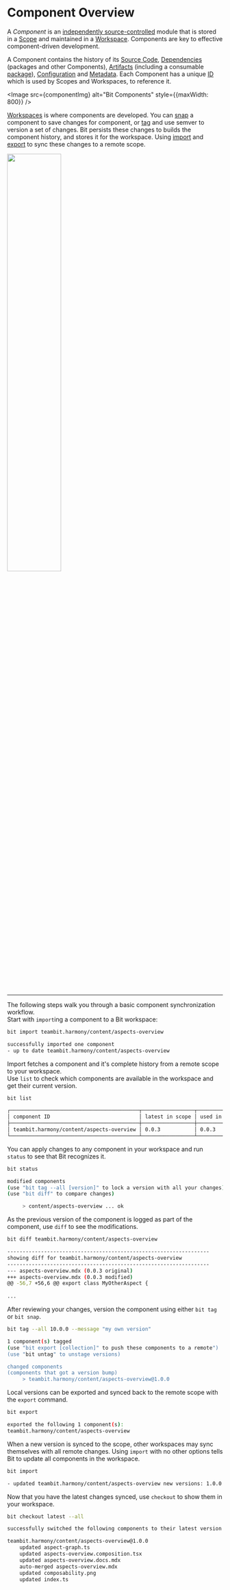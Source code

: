 
# Component Overview

A _Component_ is an [independently source-controlled](/components/component-objects) module that is stored in a [Scope](/scope/scope-overview) and maintained in a [Workspace](/workspace/workspace-overview).
Components are key to effective component-driven development.

A Component contains the history of its [Source Code](/components/source-code), [Dependencies](/dependencies/overview) (packages and other Components), [Artifacts](/components/artifact) (including a consumable [package](/packages/packages-overview)), [Configuration](/components/component-config) and [Metadata](/components/metadata).
Each Component has a unique [ID](/components/component-id) which is used by Scopes and Workspaces, to reference it.


<Image src={componentImg} alt="Bit Components" style={{maxWidth: 800}} />

[Workspaces](/docs/workspace/workspace-overview) is where components are developed. You can [snap](/docs/components/snaps) a component to save changes for component, or [tag](/docs/components/tags) and use semver to version a set of changes. Bit persists these changes to builds the component history, and stores it for the workspace. Using [import](/docs/components/importing-components) and [export](/docs/components/exporting-components) to sync these changes to a remote scope.

<Image width="50%" src={scopeWorkspace} />

---

The following steps walk you through a basic component synchronization workflow.  
Start with `import`ing a component to a Bit workspace:

```bash
bit import teambit.harmony/content/aspects-overview
```

```bash
successfully imported one component
- up to date teambit.harmony/content/aspects-overview   
```

Import fetches a component and it's complete history from a remote scope to your workspace.  
Use `list` to check which components are available in the workspace and get their current version.

```bash
bit list
```

```bash
┌──────────────────────────────────────────┬─────────────────┬───────────────────┐
│ component ID                             │ latest in scope │ used in workspace │
├──────────────────────────────────────────┼─────────────────┼───────────────────┤
│ teambit.harmony/content/aspects-overview │ 0.0.3           │ 0.0.3             │
└──────────────────────────────────────────┴─────────────────┴───────────────────┘
```

You can apply changes to any component in your workspace and run `status` to see that Bit recognizes it.

```bash
bit status
```

```bash
modified components
(use "bit tag --all [version]" to lock a version with all your changes)
(use "bit diff" to compare changes)

     > content/aspects-overview ... ok
```

As the previous version of the component is logged as part of the component, use `diff` to see the modifications.

```bash
bit diff teambit.harmony/content/aspects-overview
```

```bash
------------------------------------------------------------------
showing diff for teambit.harmony/content/aspects-overview
------------------------------------------------------------------
--- aspects-overview.mdx (0.0.3 original)
+++ aspects-overview.mdx (0.0.3 modified)
@@ -56,7 +56,6 @@ export class MyOtherAspect {
 
...
```

After reviewing your changes, version the component using either `bit tag` or `bit snap`.

```bash
bit tag --all 10.0.0 --message "my own version"
```

```bash
1 component(s) tagged
(use "bit export [collection]" to push these components to a remote")
(use "bit untag" to unstage versions)

changed components
(components that got a version bump)
     > teambit.harmony/content/aspects-overview@1.0.0
```

Local versions can be exported and synced back to the remote scope with the `export` command.

```bash
bit export
```

```bash
exported the following 1 component(s):
teambit.harmony/content/aspects-overview
```

When a new version is synced to the scope, other workspaces may sync themselves with all remote changes. Using `import` with no other options tells Bit to update all components in the workspace.

```bash
bit import
```

```bash
- updated teambit.harmony/content/aspects-overview new versions: 1.0.0  
```

Now that you have the latest changes synced, use `checkout` to show them in your workspace.

```bash
bit checkout latest --all
```

```bash
successfully switched the following components to their latest version

teambit.harmony/content/aspects-overview@1.0.0
    updated aspect-graph.ts 
    updated aspects-overview.composition.tsx 
    updated aspects-overview.docs.mdx 
    auto-merged aspects-overview.mdx 
    updated composability.png 
    updated index.ts 
```
